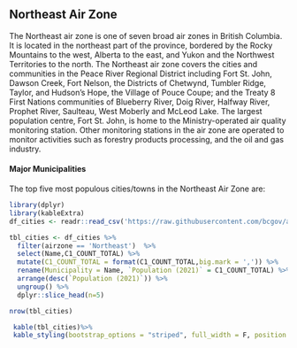 ## Northeast Air Zone

The Northeast air zone is one of seven broad air zones in British Columbia. It is located in the northeast part of the province, bordered by the Rocky Mountains to the west, Alberta to the east, and Yukon and the Northwest Territories to the north. The Northeast air zone covers the cities and communities in the Peace River Regional District including Fort St. John, Dawson Creek, Fort Nelson, the Districts of Chetwynd, Tumbler Ridge, Taylor, and Hudson’s Hope, the Village of Pouce Coupe; and the Treaty 8 First Nations communities of Blueberry River, Doig River, Halfway River, Prophet River, Saulteau, West Moberly and McLeod Lake. 
The largest population centre, Fort St. John, is home to the Ministry-operated air quality monitoring station. Other monitoring stations in the air zone are operated to monitor activities such as forestry products processing, and the oil and gas industry.  

#### Major Municipalities

The top five most populous cities/towns in the Northeast Air Zone are:


```r
library(dplyr)
library(kableExtra)
df_cities <- readr::read_csv('https://raw.githubusercontent.com/bcgov/air-zone-reports/master/data/out/cities.csv')

tbl_cities <- df_cities %>%
  filter(airzone == 'Northeast')  %>%
  select(Name,C1_COUNT_TOTAL) %>%
  mutate(C1_COUNT_TOTAL = format(C1_COUNT_TOTAL,big.mark = ',')) %>%
  rename(Municipality = Name, `Population (2021)` = C1_COUNT_TOTAL) %>%
  arrange(desc(`Population (2021)`)) %>%
  ungroup() %>%
  dplyr::slice_head(n=5)

nrow(tbl_cities)
```

```r

 kable(tbl_cities)%>%
 kable_styling(bootstrap_options = "striped", full_width = F, position = "left") 
  
```
